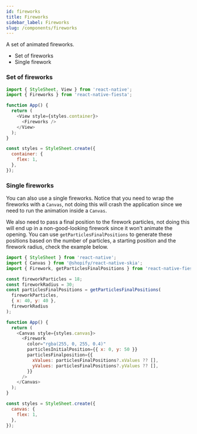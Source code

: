 ```yaml
---
id: fireworks
title: Fireworks
sidebar_label: Fireworks
slug: /components/fireworks
---
```


A set of animated fireworks.

- Set of fireworks
- Single firework

### Set of fireworks

```js
import { StyleSheet, View } from 'react-native';
import { Fireworks } from 'react-native-fiesta';

function App() {
  return (
    <View style={styles.container}>
      <Fireworks />
    </View>
  );
}

const styles = StyleSheet.create({
  container: {
    flex: 1,
  },
});
```

### Single fireworks

You can also use a single fireworks. Notice that you need to wrap the fireworks with a `Canvas`, not doing this will crash the application since we need to run the animation inside a `Canvas`.

We also need to pass a final position to the firework particles, not doing this will end up in a non-good-looking firework since it won't animate the opening. You can use `getParticlesFinalPositions` to generate these positions based on the number of particles, a starting position and the firework radius, check the example below.

```js
import { StyleSheet } from 'react-native';
import { Canvas } from '@shopify/react-native-skia';
import { Firework, getParticlesFinalPositions } from 'react-native-fiesta';

const fireworkParticles = 18;
const fireworkRadius = 30;
const particlesFinalPositions = getParticlesFinalPositions(
  fireworkParticles,
  { x: 40, y: 40 },
  fireworkRadius
);

function App() {
  return (
    <Canvas style={styles.canvas}>
      <Firework
        color="rgba(255, 0, 255, 0.4)"
        particlesInitialPosition={{ x: 0, y: 50 }}
        particlesFinalposition={{
          xValues: particlesFinalPositions?.xValues ?? [],
          yValues: particlesFinalPositions?.yValues ?? [],
        }}
      />
    </Canvas>
  );
}

const styles = StyleSheet.create({
  canvas: {
    flex: 1,
  },
});
```
